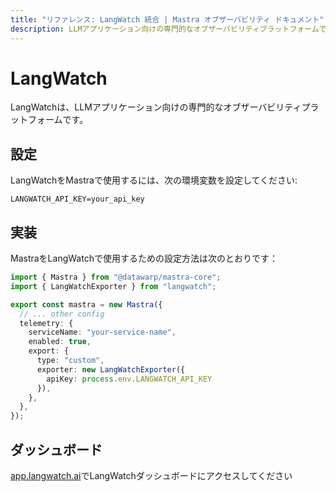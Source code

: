 ```yaml
---
title: "リファレンス: LangWatch 統合 | Mastra オブザーバビリティ ドキュメント"
description: LLMアプリケーション向けの専門的なオブザーバビリティプラットフォームであるMastraとLangWatchの統合に関するドキュメント。
---
```


# LangWatch

LangWatchは、LLMアプリケーション向けの専門的なオブザーバビリティプラットフォームです。

## 設定

LangWatchをMastraで使用するには、次の環境変数を設定してください:

```env
LANGWATCH_API_KEY=your_api_key
```

## 実装

MastraをLangWatchで使用するための設定方法は次のとおりです：

```typescript
import { Mastra } from "@datawarp/mastra-core";
import { LangWatchExporter } from "langwatch";

export const mastra = new Mastra({
  // ... other config
  telemetry: {
    serviceName: "your-service-name",
    enabled: true,
    export: {
      type: "custom",
      exporter: new LangWatchExporter({
        apiKey: process.env.LANGWATCH_API_KEY
      }),
    },
  },
});
```

## ダッシュボード

[app.langwatch.ai](https://app.langwatch.ai)でLangWatchダッシュボードにアクセスしてください
